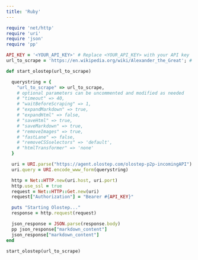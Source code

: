 ```yaml
---
title: 'Ruby'
---
```


```ruby
require 'net/http'
require 'uri'
require 'json'
require 'pp'

API_KEY = '<YOUR_API_KEY>' # Replace <YOUR_API_KEY> with your API key
url_to_scrape = 'https://en.wikipedia.org/wiki/Alexander_the_Great'; # Here put the url that you want to scrape

def start_olostep(url_to_scrape)

  querystring = {
    "url_to_scrape" => url_to_scrape,
    # optional parameters can be uncommented and modified as needed
    # "timeout" => 40,
    # "waitBeforeScraping" => 1,
    # "expandMarkdown" => true,
    # "expandHtml" => false,
    # "saveHtml" => true,
    # "saveMarkdown" => true,
    # "removeImages" => true,
    # "fastLane" => false,
    # "removeCSSselectors" => 'default',
    # "htmlTransformer" => 'none'
  }

  uri = URI.parse("https://agent.olostep.com/olostep-p2p-incomingAPI") # API endpoint
  uri.query = URI.encode_www_form(querystring)

  http = Net::HTTP.new(uri.host, uri.port)
  http.use_ssl = true
  request = Net::HTTP::Get.new(uri)
  request["Authorization"] = "Bearer #{API_KEY}"

  puts "Starting Olostep..."
  response = http.request(request)

  json_response = JSON.parse(response.body)
  pp json_response["markdown_content"]
  json_response["markdown_content"]
end

start_olostep(url_to_scrape)
```
